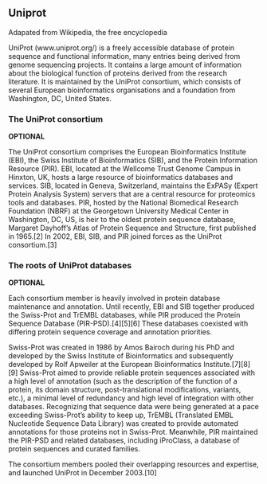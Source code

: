 ## Uniprot

Adapated from  Wikipedia, the free encyclopedia

UniProt (www.uniprot.org/)  is a freely accessible database of protein sequence and functional information, many entries being derived from genome sequencing projects. It contains a large amount of information about the biological function of proteins derived from the research literature. It is maintained by the UniProt consortium, which consists of several European bioinformatics organisations and a foundation from Washington, DC, United States.


### The UniProt consortium

**OPTIONAL**

The UniProt consortium comprises the European Bioinformatics Institute (EBI), the Swiss Institute of Bioinformatics (SIB), and the Protein Information Resource (PIR). EBI, located at the Wellcome Trust Genome Campus in Hinxton, UK, hosts a large resource of bioinformatics databases and services. SIB, located in Geneva, Switzerland, maintains the ExPASy (Expert Protein Analysis System) servers that are a central resource for proteomics tools and databases. PIR, hosted by the National Biomedical Research Foundation (NBRF) at the Georgetown University Medical Center in Washington, DC, US, is heir to the oldest protein sequence database, Margaret Dayhoff's Atlas of Protein Sequence and Structure, first published in 1965.[2] In 2002, EBI, SIB, and PIR joined forces as the UniProt consortium.[3]

### The roots of UniProt databases

**OPTIONAL**

Each consortium member is heavily involved in protein database maintenance and annotation. Until recently, EBI and SIB together produced the Swiss-Prot and TrEMBL databases, while PIR produced the Protein Sequence Database (PIR-PSD).[4][5][6] These databases coexisted with differing protein sequence coverage and annotation priorities.

Swiss-Prot was created in 1986 by Amos Bairoch during his PhD and developed by the Swiss Institute of Bioinformatics and subsequently developed by Rolf Apweiler at the European Bioinformatics Institute.[7][8][9] Swiss-Prot aimed to provide reliable protein sequences associated with a high level of annotation (such as the description of the function of a protein, its domain structure, post-translational modifications, variants, etc.), a minimal level of redundancy and high level of integration with other databases. Recognizing that sequence data were being generated at a pace exceeding Swiss-Prot's ability to keep up, TrEMBL (Translated EMBL Nucleotide Sequence Data Library) was created to provide automated annotations for those proteins not in Swiss-Prot. Meanwhile, PIR maintained the PIR-PSD and related databases, including iProClass, a database of protein sequences and curated families.

The consortium members pooled their overlapping resources and expertise, and launched UniProt in December 2003.[10]

<!-- ### Organization of UniProt databases -->

<!-- UniProt provides four core databases: UniProtKB (with sub-parts Swiss-Prot and TrEMBL), UniParc, UniRef. -->

<!-- ### UniProtKB -->

<!-- UniProt Knowledgebase (UniProtKB) is a protein database partially curated by experts, consisting of two sections: UniProtKB/Swiss-Prot (containing reviewed, manually annotated entries) and UniProtKB/TrEMBL (containing unreviewed, automatically annotated entries).[11] As of 19 March 2014, release "2014_03" of UniProtKB/Swiss-Prot contains 542,782 sequence entries (comprising 193,019,802 amino acids abstracted from 226,896 references) and release "2014_03" of UniProtKB/TrEMBL contains 54,247,468 sequence entries (comprising 17,207,833,179 amino acids).[12][13] -->

<!-- ### UniProtKB/Swiss-Prot -->

<!-- UniProtKB/Swiss-Prot is a manually annotated, non-redundant protein sequence database. It combines information extracted from scientific literature and biocurator-evaluated computational analysis. The aim of UniProtKB/Swiss-Prot is to provide all known relevant information about a particular protein. Annotation is regularly reviewed to keep up with current scientific findings. The manual annotation of an entry involves detailed analysis of the protein sequence and of the scientific literature.[14] -->

<!-- Sequences from the same gene and the same species are merged into the same database entry. Differences between sequences are identified, and their cause documented (for example alternative splicing, natural variation, incorrect initiation sites, incorrect exon boundaries, frameshifts, unidentified conflicts). A range of sequence analysis tools is used in the annotation of UniProtKB/Swiss-Prot entries. Computer-predictions are manually evaluated, and relevant results selected for inclusion in the entry. These predictions include post-translational modifications, transmembrane domains and topology, signal peptides, domain identification, and protein family classification.[14][15] -->

<!-- Relevant publications are identified by searching databases such as PubMed. The full text of each paper is read, and information is extracted and added to the entry. Annotation arising from the scientific literature includes, but is not limited to:[10][14][15] -->

<!-- Protein and gene names -->
<!-- Function -->
<!-- Enzyme-specific information such as catalytic activity, cofactors and catalytic residues -->
<!-- Subcellular location -->
<!-- Protein-protein interactions -->
<!-- Pattern of expression -->
<!-- Locations and roles of significant domains and sites -->
<!-- Ion-, substrate- and cofactor-binding sites -->
<!-- Protein variant forms produced by natural genetic variation, RNA editing, alternative splicing, proteolytic processing, and post-translational modification -->
<!-- Annotated entries undergo quality assurance before inclusion into UniProtKB/Swiss-Prot. When new data becomes available, entries are updated. -->

<!-- UniProtKB/TrEMBL -->
<!-- UniProtKB/TrEMBL contains high-quality computationally analyzed records, which are enriched with automatic annotation. It was introduced in response to increased dataflow resulting from genome projects, as the time- and labour-consuming manual annotation process of UniProtKB/Swiss-Prot could not be broadened to include all available protein sequences.[10] The translations of annotated coding sequences in the EMBL-Bank/GenBank/DDBJ nucleotide sequence database are automatically processed and entered in UniProtKB/TrEMBL. UniProtKB/TrEMBL also contains sequences from PDB, and from gene prediction, including Ensembl, RefSeq and CCDS.[16] Since 22 July 2021 it also includes predicted with AlphaFold tertiary structures.[17] -->

<!-- UniParc -->
<!-- UniProt Archive (UniParc) is a comprehensive and non-redundant database, which contains all the protein sequences from the main, publicly available protein sequence databases.[18] Proteins may exist in several different source databases, and in multiple copies in the same database. In order to avoid redundancy, UniParc stores each unique sequence only once. Identical sequences are merged, regardless of whether they are from the same or different species. Each sequence is given a stable and unique identifier (UPI), making it possible to identify the same protein from different source databases. UniParc contains only protein sequences, with no annotation. Database cross-references in UniParc entries allow further information about the protein to be retrieved from the source databases. When sequences in the source databases change, these changes are tracked by UniParc and history of all changes is archived. -->

<!-- Source databases -->
<!-- Currently UniParc contains protein sequences from the following publicly available databases: -->

<!--   INSDC EMBL-Bank/DDBJ/GenBank nucleotide sequence databases -->
<!-- Ensembl -->
<!-- European Patent Office (EPO) -->
<!-- FlyBase: the primary repository of genetic and molecular data for the insect family Drosophilidae (FlyBase) -->
<!-- H-Invitational Database (H-Inv) -->
<!-- International Protein Index (IPI) -->
<!-- Japan Patent Office (JPO) -->
<!-- Protein Information Resource (PIR-PSD) -->
<!-- Protein Data Bank (PDB) -->
<!-- Protein Research Foundation (PRF)[19] -->
<!-- RefSeq -->
<!-- Saccharomyces Genome Database (SGD) -->
<!-- The Arabidopsis Information Resource (TAIR) -->
<!-- TROME[20] -->
<!-- US Patent Office (USPTO) -->
<!-- UniProtKB/Swiss-Prot, UniProtKB/Swiss-Prot protein isoforms, UniProtKB/TrEMBL -->
<!-- Vertebrate and Genome Annotation Database (VEGA) -->
<!-- WormBase -->
<!-- UniRef -->
<!-- The UniProt Reference Clusters (UniRef) consist of three databases of clustered sets of protein sequences from UniProtKB and selected UniParc records.[21] The UniRef100 database combines identical sequences and sequence fragments (from any organism) into a single UniRef entry. The sequence of a representative protein, the accession numbers of all the merged entries and links to the corresponding UniProtKB and UniParc records are displayed. UniRef100 sequences are clustered using the CD-HIT algorithm to build UniRef90 and UniRef50.[21][22] Each cluster is composed of sequences that have at least 90% or 50% sequence identity, respectively, to the longest sequence. Clustering sequences significantly reduces database size, enabling faster sequence searches. -->

<!-- UniRef is available from the UniProt FTP site. -->

<!-- Funding -->
<!-- UniProt is funded by grants from the National Human Genome Research Institute, the National Institutes of Health (NIH), the European Commission, the Swiss Federal Government through the Federal Office of Education and Science, NCI-caBIG, and the US Department of Defense.[11] -->

<!-- References -->
<!-- UniProt, Consortium. (January 2015). "UniProt: a hub for protein information". Nucleic Acids Research. 43 (Database issue): D204–12. doi:10.1093/nar/gku989. PMC 4384041. PMID 25348405. -->
<!-- Dayhoff, Margaret O. (1965). Atlas of protein sequence and structure. Silver Spring, Md: National Biomedical Research Foundation. -->
<!-- "2002 Release: NHGRI Funds Global Protein Database". National Human Genome Research Institute (NHGRI). Retrieved 14 April 2018. -->
<!-- O'Donovan, C.; Martin, M. J.; Gattiker, A.; Gasteiger, E.; Bairoch, A.; Apweiler, R. (2002). "High-quality protein knowledge resource: SWISS-PROT and TrEMBL". Briefings in Bioinformatics. 3 (3): 275–284. doi:10.1093/bib/3.3.275. PMID 12230036. -->
<!--  Wu, C. H.; Yeh, L. S.; Huang, H.; Arminski, L.; Castro-Alvear, J.; Chen, Y.; Hu, Z.; Kourtesis, P.; Ledley, R. S.; Suzek, B. E.; Vinayaka, C. R.; Zhang, J.; Barker, W. C. (2003). "The Protein Information Resource". Nucleic Acids Research. 31 (1): 345–347. doi:10.1093/nar/gkg040. PMC 165487. PMID 12520019. -->
<!--  Boeckmann, B.; Bairoch, A.; Apweiler, R.; Blatter, M. C.; Estreicher, A.; Gasteiger, E.; Martin, M. J.; Michoud, K.; O'Donovan, C.; Phan, I.; Pilbout, S.; Schneider, M. (2003). "The SWISS-PROT protein knowledgebase and its supplement TrEMBL in 2003". Nucleic Acids Research. 31 (1): 365–370. doi:10.1093/nar/gkg095. PMC 165542. PMID 12520024. -->
<!-- Bairoch, A.; Apweiler, R. (1996). "The SWISS-PROT protein sequence data bank and its new supplement TREMBL". Nucleic Acids Research. 24 (1): 21–25. doi:10.1093/nar/24.1.21. PMC 145613. PMID 8594581. -->
<!-- Bairoch, A. (2000). "Serendipity in bioinformatics, the tribulations of a Swiss bioinformatician through exciting times!". Bioinformatics. 16 (1): 48–64. doi:10.1093/bioinformatics/16.1.48. PMID 10812477. -->
<!-- Séverine Altairac, "Naissance d’une banque de données: Interview du prof. Amos Bairoch". Protéines à la Une, August 2006. ISSN 1660-9824. -->
<!-- Apweiler, R.; Bairoch, A.; Wu, C. H. (2004). "Protein sequence databases". Current Opinion in Chemical Biology. 8 (1): 76–80. doi:10.1016/j.cbpa.2003.12.004. PMID 15036160. -->
<!-- Uniprot, C. (2009). "The Universal Protein Resource (UniProt) in 2010". Nucleic Acids Research. 38 (Database issue): D142–D148. doi:10.1093/nar/gkp846. PMC 2808944. PMID 19843607. -->
<!-- "UniProtKB/Swiss-Prot Release 2018_03 statistics". web.expasy.org. Retrieved 14 April 2018. -->
<!-- EMBL-EBI. "Current Release Statistics < Uniprot < EMBL-EBI". www.ebi.ac.uk. Retrieved 14 April 2018. -->
<!-- "How do we manually annotate a UniProtKB entry?". www.uniprot.org. Retrieved 14 April 2018. -->
<!-- Apweiler, R.; Bairoch, A.; Wu, C. H.; Barker, W. C.; Boeckmann, B.; Ferro, S.; Gasteiger, E.; Huang, H.; Lopez, R.; Magrane, M.; Martin, M. J.; Natale, D. A.; o’Donovan, C.; Redaschi, N.; Yeh, L. S. (2004). "UniProt: The Universal Protein knowledgebase". Nucleic Acids Research. 32 (90001): 115D–1119. doi:10.1093/nar/gkh131. PMC 308865. PMID 14681372. -->
<!-- "Where do the UniProtKB protein sequences come from?". www.uniprot.org. Retrieved 14 April 2018. -->
<!-- "Putting the power of AlphaFold into the world's hands". Deepmind. Retrieved 24 July 2021. -->
<!-- Leinonen, R.; Diez, F. G.; Binns, D.; Fleischmann, W.; Lopez, R.; Apweiler, R. (2004). "UniProt archive". Bioinformatics. 20 (17): 3236–3237. doi:10.1093/bioinformatics/bth191. PMID 15044231. -->
<!-- "Protein Research Foundation". -->
<!-- ftp://ftp.isrec.isb-sib.ch/pub/databases/trome -->
<!-- Suzek, B. E.; Huang, H.; McGarvey, P.; Mazumder, R.; Wu, C. H. (2007). "UniRef: Comprehensive and non-redundant UniProt reference clusters". Bioinformatics. 23 (10): 1282–1288. doi:10.1093/bioinformatics/btm098. PMID 17379688. -->
<!-- Li, W.; Jaroszewski, L.; Godzik, A. (2001). "Clustering of highly homologous sequences to reduce the size of large protein databases". Bioinformatics. 17 (3): 282–283. doi:10.1093/bioinformatics/17.3.282. PMID 11294794. -->
